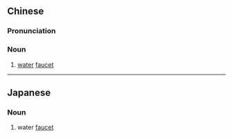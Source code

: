 ==Chinese==
{{zh-forms}}

===Pronunciation===
{{zh-pron
|m=shuǐshuān
|cat=n
}}

===Noun===
{{zh-noun}}

# [[water]] [[faucet]]

----

==Japanese==
{{ja-kanjitab|すい|せん|yomi=on}}

===Noun===
{{ja-noun|すいせん}}

# water [[faucet]]